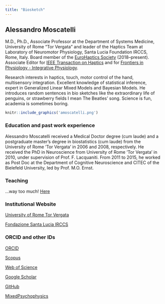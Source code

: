 ```yaml
---
title: "Biosketch"
---
```


## Alessandro Moscatelli {.tabset .tabset-fade .tabset-pills}

M.D., Ph.D., Associate Professor at the Department of Systems Medicine, University of Rome "Tor Vergata" and leader of the Haptics Team at Laboratory of Neuromotor Physiology, Santa Lucia Foundation IRCCS, Rome, Italy. Board member of the [EuroHaptics Society](https://eurohaptics.org/executive-committee/) (2018--present). Associate Editor for [IEEE Transaction on Haptics](https://www.ieee-ras.org/publications/toh/editorial-board) and for [Frontiers in Physiology - Integrative Physiology](https://www.frontiersin.org/journals/physiology/editors). 

Research interests in haptics, touch, motor control of the hand, multisensory integration. Excellent knowledge of statistical inference, expert in Generalized Linear Mixed Models and Bayesian Models. He introduces random sentences in bio sketches like the extraordinary life of penguins, or strawberry fields I mean The Beatles' song. Science is fun, academia is sometimes boring.

```r
knitr::include_graphics('amoscatelli.png')
```

### Education and past work experience

Alessandro Moscatelli received a Medical Doctor degree (cum laude) and a postgraduate master’s degree in biostatistics (cum laude) from the University of Rome ‘Tor Vergata’ in 2006 and 2008, respectively. He received the PhD in Neuroscience from University of Rome ‘Tor Vergata’ in 2010, under supervision of Prof. F. Lacquaniti. From 2011 to 2015, he worked as Post Doc at the Department of Cognitive Neuroscience and CITEC of the Bielefeld University, led by Prof. M.O. Ernst. 

### Teaching

...way too much! [Here](https://didattica.uniroma2.it/docenti/curriculum_vitae/14662-Alessandro-Moscatelli)


### Institutional Website

[University of Rome Tor Vergata](https://directory.uniroma2.it/index.php/chart/dettagliDocente/14662)

[Fondazione Santa Lucia IRCCS](https://www.hsantalucia.it/)


### ORCID and other IDs

[ORCID](https://orcid.org/0000-0001-6269-4536)

[Scopus](https://www.scopus.com/authid/detail.uri?authorId=54886426100)

[Web of Science](https://publons.com/researcher/1605615/alessandro-moscatelli/)

[Google Scholar](https://scholar.google.it/citations?user=jOA38scAAAAJ&hl=it&oi=ao)

[GitHub](https://github.com/moskante)

[MixedPsychophysics](https://mixedpsychophysics.wordpress.com/)
